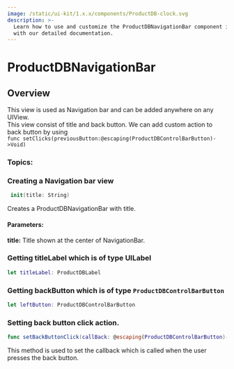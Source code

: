 ```yaml
---
image: /static/ui-kit/1.x.x/components/ProductDB-clock.svg
description: >-
  Learn how to use and customize the ProductDBNavigationBar component in ProductDB's iOS UiKit
  with our detailed documentation.
---
```




# ProductDBNavigationBar
## Overview
This view is used as Navigation bar and can be added anywhere on any UIView.  
This view consist of title and back button. 
We can add custom action to back button by using  
`func setClicks(previousButton:@escaping(ProductDBControlBarButton)->Void)` 


### Topics:

### Creating a Navigation bar view

```swift
 init(title: String)
```
Creates a ProductDBNavigationBar with title. 

#### Parameters:
**title:** Title shown at the center of NavigationBar.

### Getting titleLabel which is of type UILabel
```swift
let titleLabel: ProductDBLabel
```

### Getting backButton which is of type `ProductDBControlBarButton`

```swift
let leftButton: ProductDBControlBarButton
```

### Setting back button click action.

```swift
func setBackButtonClick(callBack: @escaping(ProductDBControlBarButton)->Void)
```
This method is used to set the callback which is called when the user presses the back button. 


<head>
  <title>iOS ProductDBNavigationBar</title>
</head>

